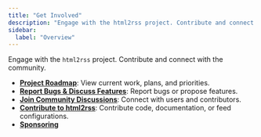 ```yaml
---
title: "Get Involved"
description: "Engage with the html2rss project. Contribute and connect with the community."
sidebar:
  label: "Overview"
---
```


Engage with the `html2rss` project. Contribute and connect with the community.

- [**Project Roadmap**](https://github.com/orgs/html2rss/projects/3/views/1): View current work, plans, and priorities.
- [**Report Bugs & Discuss Features**](/get-involved/issues-and-features): Report bugs or propose features.
- [**Join Community Discussions**](/get-involved/discussions): Connect with users and contributors.
- [**Contribute to html2rss**](/get-involved/contributing): Contribute code, documentation, or feed configurations.
- [**Sponsoring**](/get-involved/sponsoring)
